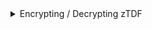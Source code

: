 
<details>
<summary>Encrypting / Decrypting zTDF</summary>
<Tabs>
<TabItem value="go" label="Go">

```go
package main

import (
	"bufio"
	"bytes"
	"log"
	"os"
	"strings"

	"github.com/opentdf/platform/sdk"
)

func main() {

	platformEndpoint := "http://localhost:9002"

	// Create a new client
	client, err := sdk.New(
		platformEndpoint,
		sdk.WithClientCredentials("opentdf", "secret", nil),
	)

	if err != nil {
		log.Fatal(err)
	}

	// Encrypt ztdf

	str := strings.NewReader("Sensitive data!")
	buf := &bytes.Buffer{}
	out := bufio.NewWriter(buf)

	manifest, err := client.CreateTDF(out, str,
		//sdk.WithDataAttributes("https://opentdf.io/attr/role/value/developer"),
		sdk.WithKasInformation(
			sdk.KASInfo{
				URL: platformEndpoint,
			},
		),
	)

	if err != nil {
		log.Fatal(err)
	}

	//Flush data to buffer
	out.Flush()

	log.Printf("TDF Manifest: %v", manifest)

	// Decrypt ztdf
	tdfReader, err := client.LoadTDF(bytes.NewReader(buf.Bytes()))
	if err != nil {
		log.Fatal(err)
	}

	// Write decrypted data to stdout
	_, err = tdfReader.WriteTo(os.Stdout)
	if err != nil {
		log.Fatal(err)
	}
}
```

</TabItem>
<TabItem value="java" label="Java">

```java
package io.opentdf.platform;
import io.opentdf.platform.sdk.*;
import java.io.ByteArrayInputStream;
import java.io.BufferedOutputStream;
import java.nio.charset.StandardCharsets;
import java.io.FileOutputStream;

import com.nimbusds.jose.JOSEException;
import java.io.IOException;
import java.util.concurrent.ExecutionException;

import java.nio.file.StandardOpenOption;
import java.nio.channels.FileChannel;
import java.nio.file.Path;
import java.nio.file.Paths;

import java.security.InvalidAlgorithmParameterException;
import java.security.InvalidKeyException;
import java.security.NoSuchAlgorithmException;
import java.text.ParseException;
import javax.crypto.BadPaddingException;
import javax.crypto.IllegalBlockSizeException;
import javax.crypto.NoSuchPaddingException;
import org.apache.commons.codec.DecoderException;

public class EncryptExample {
    public static void main(String[] args) throws IOException, JOSEException, AutoConfigureException, InterruptedException, ExecutionException {
        String clientId = "opentdf";
        String clientSecret = "secret";
        String platformEndpoint = "localhost:8080";

        SDKBuilder builder = new SDKBuilder();
        SDK sdk = builder.platformEndpoint(platformEndpoint)
                .clientSecret(clientId, clientSecret).useInsecurePlaintextConnection(true)
                .build();

        var kasInfo = new Config.KASInfo();
        kasInfo.URL = "http://localhost:8080/kas";

        var tdfConfig = Config.newTDFConfig(Config.withKasInformation(kasInfo), Config.withDataAttributes("https://mynamespace.com/attr/test/value/test1"));

        String str = "Hello, World!";
        
        var in = new ByteArrayInputStream(str.getBytes(StandardCharsets.UTF_8));

        FileOutputStream fos = new FileOutputStream("my.ciphertext");

        new TDF().createTDF(in, fos, tdfConfig, sdk.getServices().kas(), sdk.getServices().attributes());
	Path path = Paths.get("my.ciphertext");
        try (var in = FileChannel.open(path, StandardOpenOption.READ)) {
            var reader = new TDF().loadTDF(in, sdk.getServices().kas());
            reader.readPayload(System.out);
        }
    }
}
```

</TabItem>
<TabItem value="js" label="Typescript">

```typescript
import { AuthProviders, NanoTDFClient } from '@opentdf/sdk';

// Configuration Options
const kasEndpoint = "https://kas.example.com";

// Authentication options (vary by middleware)
const oidcOrigin = "https://idp.example.com";
const clientId = "applicationNameFromIdP";
const refreshToken = "userRefreshTokenValueFromIdP";

// AuthProviders are middlewares that add `Authorization` or other bearer tokens to requests.
// These include The `refresh` provider can be handed a refresh and optional access token.
const authProvider = await AuthProviders.refreshAuthProvider({
  clientId,
  exchange: 'refresh',
  refreshToken,
  oidcOrigin,
});

const client = new TDF3Client({
  authProvider,
  kasEndpoint,
});

// ABAC
const attributes = ["http://example.com/attr/classification/value/secret"]

// encrypt
const source = new ReadableStream({
    pull(controller) {
      controller.enqueue(new TextEncoder().encode(string));
      controller.close();
    },
});
const ciphertextStream = await client.encrypt({ offline: true, source, scope: {attributes} });

// decrypt
const plaintextStream = await client.decrypt({
    source: { type: 'stream', location: ciphertextStream }
});
const plaintext = await plaintextStream.toString();
```

</TabItem>
</Tabs>
</details>